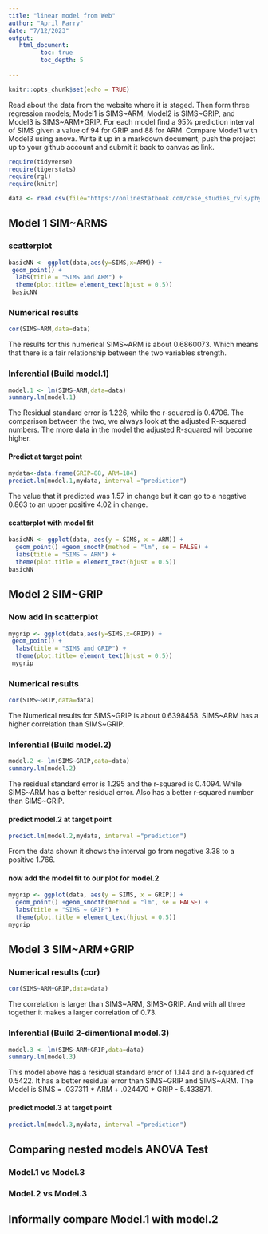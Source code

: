 ```yaml
---
title: "linear model from Web"
author: "April Parry"
date: "7/12/2023"
output:
   html_document:
         toc: true
         toc_depth: 5
        
---
```


```r
knitr::opts_chunk$set(echo = TRUE)
```

Read about the data from the website where it is staged.  Then form three regression models; Model1 is SIMS~ARM, Model2 is SIMS~GRIP, and Model3 is SIMS~ARM+GRIP. For each model find a 95% prediction interval of SIMS given a value of 94  for GRIP and 88 for ARM. Compare Model1 with Model3 using anova. Write it up in a markdown document, push the project up to your github account and submit it back to canvas as link. 

 


```r
require(tidyverse)
require(tigerstats)
require(rgl)
require(knitr)

```

```r
data <- read.csv(file="https://onlinestatbook.com/case_studies_rvls/physical_strength/data.txt",sep="",header=TRUE)  
```


## Model 1 SIM~ARMS




### scatterplot

```r
basicNN <- ggplot(data,aes(y=SIMS,x=ARM)) +
 geom_point() +
  labs(title = "SIMS and ARM") +
  theme(plot.title= element_text(hjust = 0.5))
 basicNN
```
  
### Numerical results

```r
cor(SIMS~ARM,data=data)
```
The results for this numerical SIMS~ARM is about 0.6860073. Which means that there is a fair relationship between the two variables strength.

### Inferential  (Build model.1)

```r
model.1 <- lm(SIMS~ARM,data=data)
summary.lm(model.1)
```

The Residual standard error is 1.226, while the r-squared is 0.4706. The comparison between the two, we always look at the adjusted R-squared numbers. The more data in the model the adjusted R-squared will become higher.


#### Predict at target point

```r
mydata<-data.frame(GRIP=88, ARM=184)
predict.lm(model.1,mydata, interval ="prediction")
```

The value that it predicted was 1.57 in change but it can go to a negative 0.863 to an upper positive 4.02 in change.


#### scatterplot with model fit
  
```r
basicNN <- ggplot(data, aes(y = SIMS, x = ARM)) +
  geom_point() +geom_smooth(method = "lm", se = FALSE) +
  labs(title = "SIMS ~ ARM") +
  theme(plot.title = element_text(hjust = 0.5))
basicNN
```


## Model 2 SIM~GRIP


### Now add in scatterplot


```r
mygrip <- ggplot(data,aes(y=SIMS,x=GRIP)) +
 geom_point() +
  labs(title = "SIMS and GRIP") +
  theme(plot.title= element_text(hjust = 0.5))
 mygrip
```


### Numerical results 


```r
cor(SIMS~GRIP,data=data)
```

The Numerical results for SIMS~GRIP is about 0.6398458. SIMS~ARM has a higher correlation than SIMS~GRIP.

### Inferential  (Build model.2)
  
```r
model.2 <- lm(SIMS~GRIP,data=data)
summary.lm(model.2)
```

The residual standard error is 1.295 and the r-squared is 0.4094. While SIMS~ARM has a better residual error. Also has a better r-squared number than SIMS~GRIP.

#### predict model.2 at target point

```r
predict.lm(model.2,mydata, interval ="prediction")
```

From the data shown it shows the interval go from negative 3.38 to a positive 1.766.


#### now add the model fit to our plot for model.2
  
```r
mygrip <- ggplot(data, aes(y = SIMS, x = GRIP)) +
  geom_point() +geom_smooth(method = "lm", se = FALSE) +
  labs(title = "SIMS ~ GRIP") +
  theme(plot.title = element_text(hjust = 0.5))
mygrip
```

## Model 3 SIM~ARM+GRIP



### Numerical results (cor)


```r
cor(SIMS~ARM+GRIP,data=data)
```
  
The correlation is larger than SIMS~ARM, SIMS~GRIP. And with all three together it makes a larger correlation of 0.73.
  
  
### Inferential  (Build 2-dimentional model.3)


```r
model.3 <- lm(SIMS~ARM+GRIP,data=data)
summary.lm(model.3)
```

This model above has a residual standard error of 1.144 and a r-squared of 0.5422. It has a better residual error than SIMS~GRIP and SIMS~ARM. The Model is SIMS = .037311 * ARM + .024470 * GRIP - 5.433871.


#### predict model.3 at target point


```r
predict.lm(model.3,mydata, interval ="prediction")
```

## Comparing nested models ANOVA Test

### Model.1 vs Model.3
### Model.2 vs Model.3

## Informally compare Model.1 with model.2

